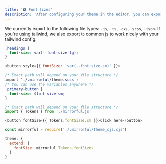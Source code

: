 ```yaml
---
title: '🅰️ Font Sizes'
description: 'After configuring your theme in the editor, you can export font sizes to be used by your app.'
---
```


We currently export to the following file types: `.js`, `.ts`, `.css`, `.scss`, `.json`. If you're using tailwind, we also export to common js to work nicely with your tailwind config.

<CodeGroup>

```css CSS
.headings {
  font-size: var(--font-size-lg);
}
```

```javascript
<button style={{ fontSize: 'var(--font-size-sm)' }}>
```

```scss SCSS
/* Exact path will depend on your file structure */
import './.mirrorful/theme.scss';
/* You can use the variables anywhere */
.primary-button {
  font-size: $font-size-sm;
}
```

```javascript Javascript / Typescript
/* Exact path will depend on your file structure */
import { Tokens } from './mirrorful.js'

<button fontSize={{ Tokens.fontSizes.sm }}>Click here</button>
```

```javascript Tailwind
const mirrorful = require('./.mirrorful/theme_cjs.cjs')

theme: {
  extend: {
    fontSize: mirrorful.Tokens.fontSizes
  }
}
```

</CodeGroup>
